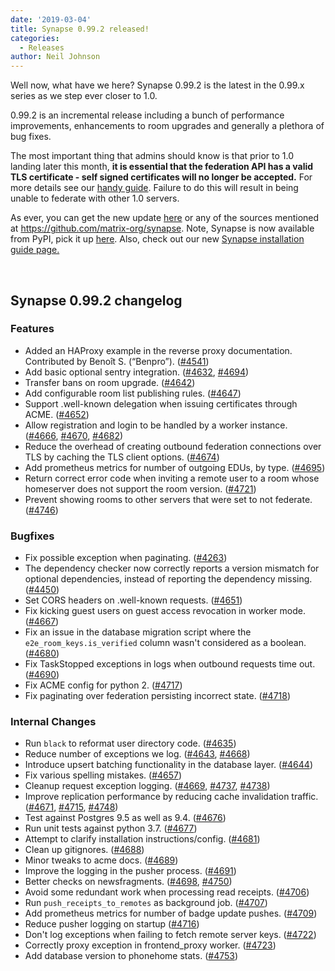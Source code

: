 ```yaml
---
date: '2019-03-04'
title: Synapse 0.99.2 released!
categories:
  - Releases
author: Neil Johnson
---
```


Well now, what have we here? Synapse 0.99.2 is the latest in the 0.99.x series as we step ever closer to 1.0.

0.99.2 is an incremental release including a bunch of performance improvements, enhancements to room upgrades and generally a plethora of bug fixes.

The most important thing that admins should know is that prior to 1.0 landing later this month, <strong>it is essential that the federation API has a valid TLS certificate - self signed certificates will no longer be accepted.</strong> For more details see our <a href="https://github.com/matrix-org/synapse/blob/master/docs/MSC1711_certificates_FAQ.md">handy guide</a>. Failure to do this will result in being unable to federate with other 1.0 servers.

As ever, you can get the new update <a href="https://github.com/matrix-org/synapse/releases/tag/v0.99.2">here</a> or any of the sources mentioned at <a href="https://github.com/matrix-org/synapse">https://github.com/matrix-org/synapse</a>. Note, Synapse is now available from PyPI, pick it up <a href="https://pypi.org/project/matrix-synapse/">here</a>. Also, check out our new <a href="/docs/guides/installing-synapse">Synapse installation guide page.</a>

&nbsp;
<h2>Synapse 0.99.2 changelog</h2>
<h3>Features</h3>
<ul>
 	<li>Added an HAProxy example in the reverse proxy documentation. Contributed by Benoît S. (“Benpro”). (<a href="https://github.com/matrix-org/synapse/issues/4541" data-hovercard-type="issue" data-hovercard-url="/matrix-org/synapse/issues/4541/hovercard">#4541</a>)</li>
 	<li>Add basic optional sentry integration. (<a href="https://github.com/matrix-org/synapse/issues/4632" data-hovercard-type="pull_request" data-hovercard-url="/matrix-org/synapse/pull/4632/hovercard">#4632</a>, <a href="https://github.com/matrix-org/synapse/issues/4694" data-hovercard-type="pull_request" data-hovercard-url="/matrix-org/synapse/pull/4694/hovercard">#4694</a>)</li>
 	<li>Transfer bans on room upgrade. (<a href="https://github.com/matrix-org/synapse/issues/4642" data-hovercard-type="pull_request" data-hovercard-url="/matrix-org/synapse/pull/4642/hovercard">#4642</a>)</li>
 	<li>Add configurable room list publishing rules. (<a href="https://github.com/matrix-org/synapse/issues/4647" data-hovercard-type="pull_request" data-hovercard-url="/matrix-org/synapse/pull/4647/hovercard">#4647</a>)</li>
 	<li>Support .well-known delegation when issuing certificates through ACME. (<a href="https://github.com/matrix-org/synapse/issues/4652" data-hovercard-type="pull_request" data-hovercard-url="/matrix-org/synapse/pull/4652/hovercard">#4652</a>)</li>
 	<li>Allow registration and login to be handled by a worker instance. (<a href="https://github.com/matrix-org/synapse/issues/4666" data-hovercard-type="pull_request" data-hovercard-url="/matrix-org/synapse/pull/4666/hovercard">#4666</a>, <a href="https://github.com/matrix-org/synapse/issues/4670" data-hovercard-type="pull_request" data-hovercard-url="/matrix-org/synapse/pull/4670/hovercard">#4670</a>, <a href="https://github.com/matrix-org/synapse/issues/4682" data-hovercard-type="pull_request" data-hovercard-url="/matrix-org/synapse/pull/4682/hovercard">#4682</a>)</li>
 	<li>Reduce the overhead of creating outbound federation connections over TLS by caching the TLS client options. (<a href="https://github.com/matrix-org/synapse/issues/4674" data-hovercard-type="pull_request" data-hovercard-url="/matrix-org/synapse/pull/4674/hovercard">#4674</a>)</li>
 	<li>Add prometheus metrics for number of outgoing EDUs, by type. (<a href="https://github.com/matrix-org/synapse/issues/4695" data-hovercard-type="pull_request" data-hovercard-url="/matrix-org/synapse/pull/4695/hovercard">#4695</a>)</li>
 	<li>Return correct error code when inviting a remote user to a room whose homeserver does not support the room version. (<a href="https://github.com/matrix-org/synapse/issues/4721" data-hovercard-type="pull_request" data-hovercard-url="/matrix-org/synapse/pull/4721/hovercard">#4721</a>)</li>
 	<li>Prevent showing rooms to other servers that were set to not federate. (<a href="https://github.com/matrix-org/synapse/issues/4746" data-hovercard-type="pull_request" data-hovercard-url="/matrix-org/synapse/pull/4746/hovercard">#4746</a>)</li>
</ul>
<h3>Bugfixes</h3>
<ul>
 	<li>Fix possible exception when paginating. (<a href="https://github.com/matrix-org/synapse/issues/4263" data-hovercard-type="pull_request" data-hovercard-url="/matrix-org/synapse/pull/4263/hovercard">#4263</a>)</li>
 	<li>The dependency checker now correctly reports a version mismatch for optional
dependencies, instead of reporting the dependency missing. (<a href="https://github.com/matrix-org/synapse/issues/4450" data-hovercard-type="pull_request" data-hovercard-url="/matrix-org/synapse/pull/4450/hovercard">#4450</a>)</li>
 	<li>Set CORS headers on .well-known requests. (<a href="https://github.com/matrix-org/synapse/issues/4651" data-hovercard-type="pull_request" data-hovercard-url="/matrix-org/synapse/pull/4651/hovercard">#4651</a>)</li>
 	<li>Fix kicking guest users on guest access revocation in worker mode. (<a href="https://github.com/matrix-org/synapse/issues/4667" data-hovercard-type="pull_request" data-hovercard-url="/matrix-org/synapse/pull/4667/hovercard">#4667</a>)</li>
 	<li>Fix an issue in the database migration script where the
<code>e2e_room_keys.is_verified</code> column wasn't considered as
a boolean. (<a href="https://github.com/matrix-org/synapse/issues/4680" data-hovercard-type="issue" data-hovercard-url="/matrix-org/synapse/issues/4680/hovercard">#4680</a>)</li>
 	<li>Fix TaskStopped exceptions in logs when outbound requests time out. (<a href="https://github.com/matrix-org/synapse/issues/4690" data-hovercard-type="pull_request" data-hovercard-url="/matrix-org/synapse/pull/4690/hovercard">#4690</a>)</li>
 	<li>Fix ACME config for python 2. (<a href="https://github.com/matrix-org/synapse/issues/4717" data-hovercard-type="pull_request" data-hovercard-url="/matrix-org/synapse/pull/4717/hovercard">#4717</a>)</li>
 	<li>Fix paginating over federation persisting incorrect state. (<a href="https://github.com/matrix-org/synapse/issues/4718" data-hovercard-type="pull_request" data-hovercard-url="/matrix-org/synapse/pull/4718/hovercard">#4718</a>)</li>
</ul>
<h3>Internal Changes</h3>
<ul>
 	<li>Run <code>black</code> to reformat user directory code. (<a href="https://github.com/matrix-org/synapse/issues/4635" data-hovercard-type="pull_request" data-hovercard-url="/matrix-org/synapse/pull/4635/hovercard">#4635</a>)</li>
 	<li>Reduce number of exceptions we log. (<a href="https://github.com/matrix-org/synapse/issues/4643" data-hovercard-type="pull_request" data-hovercard-url="/matrix-org/synapse/pull/4643/hovercard">#4643</a>, <a href="https://github.com/matrix-org/synapse/issues/4668" data-hovercard-type="pull_request" data-hovercard-url="/matrix-org/synapse/pull/4668/hovercard">#4668</a>)</li>
 	<li>Introduce upsert batching functionality in the database layer. (<a href="https://github.com/matrix-org/synapse/issues/4644" data-hovercard-type="pull_request" data-hovercard-url="/matrix-org/synapse/pull/4644/hovercard">#4644</a>)</li>
 	<li>Fix various spelling mistakes. (<a href="https://github.com/matrix-org/synapse/issues/4657" data-hovercard-type="pull_request" data-hovercard-url="/matrix-org/synapse/pull/4657/hovercard">#4657</a>)</li>
 	<li>Cleanup request exception logging. (<a href="https://github.com/matrix-org/synapse/issues/4669" data-hovercard-type="pull_request" data-hovercard-url="/matrix-org/synapse/pull/4669/hovercard">#4669</a>, <a href="https://github.com/matrix-org/synapse/issues/4737" data-hovercard-type="pull_request" data-hovercard-url="/matrix-org/synapse/pull/4737/hovercard">#4737</a>, <a href="https://github.com/matrix-org/synapse/issues/4738" data-hovercard-type="pull_request" data-hovercard-url="/matrix-org/synapse/pull/4738/hovercard">#4738</a>)</li>
 	<li>Improve replication performance by reducing cache invalidation traffic. (<a href="https://github.com/matrix-org/synapse/issues/4671" data-hovercard-type="pull_request" data-hovercard-url="/matrix-org/synapse/pull/4671/hovercard">#4671</a>, <a href="https://github.com/matrix-org/synapse/issues/4715" data-hovercard-type="pull_request" data-hovercard-url="/matrix-org/synapse/pull/4715/hovercard">#4715</a>, <a href="https://github.com/matrix-org/synapse/issues/4748" data-hovercard-type="pull_request" data-hovercard-url="/matrix-org/synapse/pull/4748/hovercard">#4748</a>)</li>
 	<li>Test against Postgres 9.5 as well as 9.4. (<a href="https://github.com/matrix-org/synapse/issues/4676" data-hovercard-type="pull_request" data-hovercard-url="/matrix-org/synapse/pull/4676/hovercard">#4676</a>)</li>
 	<li>Run unit tests against python 3.7. (<a href="https://github.com/matrix-org/synapse/issues/4677" data-hovercard-type="pull_request" data-hovercard-url="/matrix-org/synapse/pull/4677/hovercard">#4677</a>)</li>
 	<li>Attempt to clarify installation instructions/config. (<a href="https://github.com/matrix-org/synapse/issues/4681" data-hovercard-type="pull_request" data-hovercard-url="/matrix-org/synapse/pull/4681/hovercard">#4681</a>)</li>
 	<li>Clean up gitignores. (<a href="https://github.com/matrix-org/synapse/issues/4688" data-hovercard-type="pull_request" data-hovercard-url="/matrix-org/synapse/pull/4688/hovercard">#4688</a>)</li>
 	<li>Minor tweaks to acme docs. (<a href="https://github.com/matrix-org/synapse/issues/4689" data-hovercard-type="pull_request" data-hovercard-url="/matrix-org/synapse/pull/4689/hovercard">#4689</a>)</li>
 	<li>Improve the logging in the pusher process. (<a href="https://github.com/matrix-org/synapse/issues/4691" data-hovercard-type="pull_request" data-hovercard-url="/matrix-org/synapse/pull/4691/hovercard">#4691</a>)</li>
 	<li>Better checks on newsfragments. (<a href="https://github.com/matrix-org/synapse/issues/4698" data-hovercard-type="pull_request" data-hovercard-url="/matrix-org/synapse/pull/4698/hovercard">#4698</a>, <a href="https://github.com/matrix-org/synapse/issues/4750" data-hovercard-type="pull_request" data-hovercard-url="/matrix-org/synapse/pull/4750/hovercard">#4750</a>)</li>
 	<li>Avoid some redundant work when processing read receipts. (<a href="https://github.com/matrix-org/synapse/issues/4706" data-hovercard-type="pull_request" data-hovercard-url="/matrix-org/synapse/pull/4706/hovercard">#4706</a>)</li>
 	<li>Run <code>push_receipts_to_remotes</code> as background job. (<a href="https://github.com/matrix-org/synapse/issues/4707" data-hovercard-type="pull_request" data-hovercard-url="/matrix-org/synapse/pull/4707/hovercard">#4707</a>)</li>
 	<li>Add prometheus metrics for number of badge update pushes. (<a href="https://github.com/matrix-org/synapse/issues/4709" data-hovercard-type="pull_request" data-hovercard-url="/matrix-org/synapse/pull/4709/hovercard">#4709</a>)</li>
 	<li>Reduce pusher logging on startup (<a href="https://github.com/matrix-org/synapse/issues/4716" data-hovercard-type="pull_request" data-hovercard-url="/matrix-org/synapse/pull/4716/hovercard">#4716</a>)</li>
 	<li>Don't log exceptions when failing to fetch remote server keys. (<a href="https://github.com/matrix-org/synapse/issues/4722" data-hovercard-type="pull_request" data-hovercard-url="/matrix-org/synapse/pull/4722/hovercard">#4722</a>)</li>
 	<li>Correctly proxy exception in frontend_proxy worker. (<a href="https://github.com/matrix-org/synapse/issues/4723" data-hovercard-type="pull_request" data-hovercard-url="/matrix-org/synapse/pull/4723/hovercard">#4723</a>)</li>
 	<li>Add database version to phonehome stats. (<a href="https://github.com/matrix-org/synapse/issues/4753" data-hovercard-type="pull_request" data-hovercard-url="/matrix-org/synapse/pull/4753/hovercard">#4753</a>)</li>
</ul>